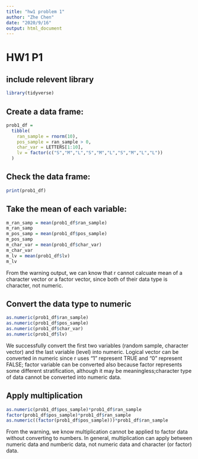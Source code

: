 ```yaml
---
title: "hw1 problem 1"
author: "Zhe Chen"
date: "2020/9/16"
output: html_document
---
```


# HW1 P1

## include relevent library
```r
library(tidyverse)
```


## Create a data frame:

```r
prob1_df =
  tibble(
    ran_sample = rnorm(10),
    pos_sample = ran_sample > 0,
    char_var = LETTERS[1:10],
    lv = factor(c("S","M","L","S","M","L","S","M","L","L"))
  )
```

## Check the data frame:
```r
print(prob1_df)
```

## Take the mean of each variable:
```r
m_ran_samp = mean(prob1_df$ran_sample)
m_ran_samp
m_pos_samp = mean(prob1_df$pos_sample)
m_pos_samp
m_char_var = mean(prob1_df$char_var)
m_char_var
m_lv = mean(prob1_df$lv)
m_lv
```
From the warning output, we can know that r cannot calcuate mean of a character vector or a factor vector, since both of their data type is character, not numeric.  

## Convert the data type to numeric
```r
as.numeric(prob1_df$ran_sample)
as.numeric(prob1_df$pos_sample)
as.numeric(prob1_df$char_var)
as.numeric(prob1_df$lv)
```
We successfully convert the first two variables (random sample, character vector) and the last variable (level) into numeric. Logical vector can be converted in numeric since r uses "1" represent TRUE and "0" represent FALSE; factor variable can be converted also because factor represents some different stratification, although it may be meaningless;character type of data cannot be converted into numeric data.

## Apply multiplication
```r
as.numeric(prob1_df$pos_sample)*prob1_df$ran_sample
factor(prob1_df$pos_sample)*prob1_df$ran_sample
as.numeric((factor(prob1_df$pos_sample)))*prob1_df$ran_sample
```
From the warning, we know multiplication cannot be applied to factor data without converting to numbers. In general, multiplication can apply between numeric data and numberic data, not numeric data and character (or factor) data.





